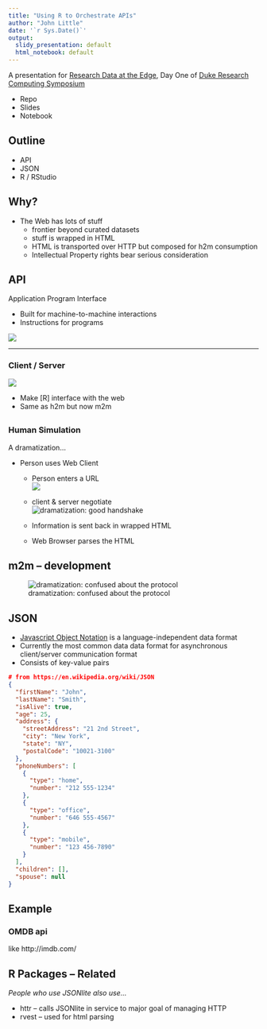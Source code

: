 ```yaml
---
title: "Using R to Orchestrate APIs"
author: "John Little"
date: '`r Sys.Date()`'
output:
  slidy_presentation: default
  html_notebook: default
---
```

A presentation for [Research Data at the Edge](http://library.duke.edu/edge/events/rc17), Day One of [Duke Research Computing Symposium](https://rc.duke.edu/symposium-2017/)

* Repo
* Slides
* Notebook

## Outline

* API
* JSON
* R / RStudio

## Why?

* The Web has lots of stuff
    + frontier beyond curated datasets
    + stuff is wrapped in HTML
    + HTML is transported over HTTP but composed for h2m consumption
    + Intellectual Property rights bear serious consideration

<!-- NASA animated GIF ///  http://i.giphy.com/l2Jht4lIfEQfJ3zj2.gif    --> 
<!--  good human handshake ///  http://giphy.com/gifs/thomas-U2XboRuN89Idi -->
<!-- after the research handshake is complete /// http://giphy.com/gifs/80s-1980s-thomas-dolby-wCKmBd7oNtA4g  --> 
<!-- the confusion of the m2m handshake ///   http://giphy.com/gifs/thomas-MjkCYjM46NrrO -->


## API
Application Program Interface 

* Built for machine-to-machine interactions
* Instructions for programs

<!-- http://mobile-gps.net/2015/01/ -->
![](images/api.png)


---    

### Client / Server 


![](images/Client-server-model.svg.png) 

* Make [R] interface with the web
* Same as h2m but now m2m


<!-- https://pixabay.com/en/client-server-networking-laptop-341420/ -->
---  

### Human Simulation

A dramatization...

* Person uses Web Client
    + Person enters a URL<br>
    ![](images/URL.PNG)
    
    + client & server negotiate<br> 
    ![dramatization: good handshake](images/good-handshake.gif) 
    + Information is sent back in wrapped HTML
    + Web Browser parses the HTML 
    
<!-- https://commons.wikimedia.org/wiki/File:Uniform_Resource_Locator_(URL)_example.PNG -->
<!-- https://commons.wikimedia.org/wiki/File:HTML.svg -->

## m2m -- development


![dramatization: confused about the protocol](images/development-confusion.gif)
    
## JSON

* [Javascript Object Notation](https://en.wikipedia.org/wiki/JSON) is a language-independent data format
* Currently the most common data data format for asynchronous client/server communication format
* Consists of key-value pairs

<!-- http://i.vimeocdn.com/video/541935816_1280x720.jpg -->
<!-- Vimeo on What is JSON // https://vimeo.com/144162102 -->


```json
# from https://en.wikipedia.org/wiki/JSON
{
  "firstName": "John",
  "lastName": "Smith",
  "isAlive": true,
  "age": 25,
  "address": {
    "streetAddress": "21 2nd Street",
    "city": "New York",
    "state": "NY",
    "postalCode": "10021-3100"
  },
  "phoneNumbers": [
    {
      "type": "home",
      "number": "212 555-1234"
    },
    {
      "type": "office",
      "number": "646 555-4567"
    },
    {
      "type": "mobile",
      "number": "123 456-7890"
    }
  ],
  "children": [],
  "spouse": null
}
```


## Example

### OMDB api 
like http://imdb.com/

## R Packages -- Related

*People who use JSONlite also use...*

* httr -- calls JSONlite in service to major goal of managing HTTP 
* rvest --  used for html parsing



